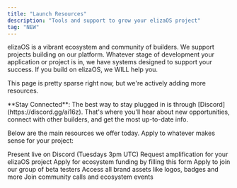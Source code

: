 ```yaml
---
title: "Launch Resources"
description: "Tools and support to grow your elizaOS project"
tag: "NEW"
---
```


elizaOS is a vibrant ecosystem and community of builders. We support projects building on our platform. Whatever stage of development your application or project is in, we have systems designed to support your success. If you build on elizaOS, we WILL help you.

This page is pretty sparse right now, but we're actively adding more resources.

<Note>
**Stay Connected**: The best way to stay plugged in is through [Discord](https://discord.gg/ai16z). That's where you'll hear about new opportunities, connect with other builders, and get the most up-to-date info.
</Note>

Below are the main resources we offer today. Apply to whatever makes sense for your project:

<CardGroup cols={3}>
  <Card title="Builder Demos" icon="video" href="https://tally.so/r/3x7Mdr">
    Present live on Discord (Tuesdays 3pm UTC)
  </Card>
  
  <Card title="Marketing Amplification" icon="bullhorn" href="https://docs.google.com/forms/d/e/1FAIpQLSdA0zucP8UOT6P-iLXVyfQVw8ZFyIJ5zTWyQesqQsD4MATvuA/viewform">
    Request amplification for your elizaOS project
  </Card>
  
  <Card title="Ecosystem Fund" icon="hand-holding-dollar" href="https://docs.google.com/forms/d/e/1FAIpQLSfStJg9lAy4J0Dyxdq8QOfpUzqp0CKeXtjpqrFB7D6U406FMg/viewform">
    Apply for ecosystem funding by filling this form
  </Card>
  
  <Card title="Beta Tester" icon="flask" href="https://tally.so/r/nWdJ1Q">
    Apply to join our group of beta testers
  </Card>
  
  <Card title="Brand Kit" icon="palette" href="https://github.com/elizaOS/brandkit">
    Access all brand assets like logos, badges and more
  </Card>
  
  <Card title="Developer Calendar" icon="calendar" href="https://calendar.google.com/calendar/u/0/embed?src=c_ed31cea342d3e2236f549161e6446c3e407e5625ee7a355c0153befc7a602e7f@group.calendar.google.com&ctz=America/Toronto">
    Join community calls and ecosystem events
  </Card>
</CardGroup>
